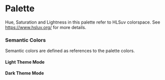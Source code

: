 
<Meta title="Colors" />

# Palette

Hue, Saturation and Lightness in this palette refer to HLSuv colorspace. See https://www.hsluv.org/ for more details.

<ThemeColorPalette />

### Semantic Colors

Semantic colors are defined as references to the palette colors.

#### Light Theme Mode

<ThemeColorSemanticPalette mode="light" />

#### Dark Theme Mode

<ThemeColorSemanticPalette mode="dark" />

